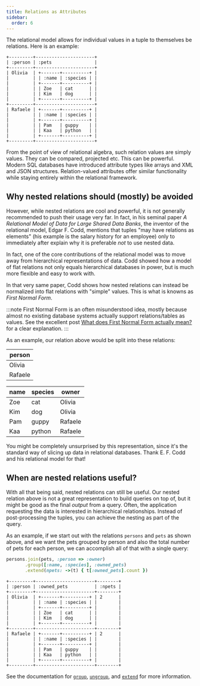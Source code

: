```yaml
---
title: Relations as Attributes
sidebar:
  order: 6
---
```


The relational model allows for individual values in a tuple to themselves be relations. Here is an example:

```
+---------+----------------------+
| :person | :pets                |
+---------+----------------------+
| Olivia  | +-------+----------+ |
|         | | :name | :species | |
|         | +-------+----------+ |
|         | | Zoe   | cat      | |
|         | | Kim   | dog      | |
|         | +-------+----------+ |
+---------+----------------------+
| Rafaele | +-------+----------+ |
|         | | :name | :species | |
|         | +-------+----------+ |
|         | | Pam   | guppy    | |
|         | | Kaa   | python   | |
|         | +-------+----------+ |
+---------+----------------------+
```

From the point of view of relational algebra, such relation values are simply values. They can be compared, projected etc. This can be powerful. Modern SQL databases have introduced attribute types like arrays and XML and JSON structures. Relation-valued attributes offer similar functionality while staying entirely within the relational framework.

## Why nested relations should (mostly) be avoided

However, while nested relations are cool and powerful, it is not generally recommended to push their usage very far. In fact, in his seminal paper *A Relational Model of Data for Large Shared Data Banks*, the inventor of the relational model, Edgar F. Codd, mentions that tuples "may have relations as elements" (his example is the salary history for an employee) only to immediately after explain why it is preferable *not* to use nested data.

In fact, one of the core contributions of the relational model was to move away from hierarchical representations of data. Codd showed how a model of flat relations not only equals hierarchical databases in power, but is much more flexible and easy to work with.

In that very same paper, Codd shows how nested relations can instead be normalized into flat relations with "simple" values. This is what is knowns as *First Normal Form*.

:::note
First Normal Form is an often misunderstood idea, mostly because almost no existing database systems actually support relations/tables as values. See the excellent post [What does First Normal Form actually mean?](https://www.cargocultcode.com/what-does-first-normal-form-mean/) for a clear explanation.
:::

As an example, our relation above would be split into these relations:

| person  |
|---------|
| Olivia  |
| Rafaele |

| name | species | owner   |
|------|---------|---------|
| Zoe  | cat     | Olivia  |
| Kim  | dog     | Olivia  |
| Pam  | guppy   | Rafaele |
| Kaa  | python  | Rafaele |

You might be completely unsurprised by this representation, since it's the standard way of slicing up data in relational databases. Thank E. F. Codd and his relational model for that!

## When are nested relations useful?

With all that being said, nested relations can still be useful. Our nested relation above is not a great representation to build queries on top of, but it might be good as the final *output* from a query. Often, the application requesting the data is interested in hierarchical relationships. Instead of post-processing the tuples, you can achieve the nesting as part of the query.

As an example, if we start out with the relations `persons` and `pets` as shown above, and we want the pets grouped by person and also the total number of pets for each person, we can accomplish all of that with a single query:

```ruby
persons.join(pets, :person => :owner)
       .group([:name, :species], :owned_pets)
       .extend(npets: ->(t) { t[:owned_pets].count })
```

```
+---------+----------------------+--------+
| :person | :owned_pets          | :npets |
+---------+----------------------+--------+
| Olivia  | +-------+----------+ | 2      |
|         | | :name | :species | |        |
|         | +-------+----------+ |        |
|         | | Zoe   | cat      | |        |
|         | | Kim   | dog      | |        |
|         | +-------+----------+ |        |
+---------+----------------------+--------+
| Rafaele | +-------+----------+ | 2      |
|         | | :name | :species | |        |
|         | +-------+----------+ |        |
|         | | Pam   | guppy    | |        |
|         | | Kaa   | python   | |        |
|         | +-------+----------+ |        |
+---------+----------------------+--------+
```

See the documentation for [`group`](/reference/operations/group), [`ungroup`](/reference/operations/ungroup), and [`extend`](/reference/operations/extend) for more information.
